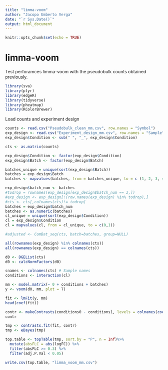 ```yaml
---
title: "limma-voom"
author: "Jacopo Umberto Verga"
date: "`r Sys.Date()`"
output: html_document
---
```

```r
knitr::opts_chunk$set(echo = TRUE)
```

# limma-voom

Test perforamces limma-voom with the pseudobulk counts obtained previously.


```r
library(sva)
library(plyr)
library(edgeR)
library(tidyverse)
library(pheatmap)
library(RColorBrewer)
```

Load counts and experiment design

```r
counts <- read.csv("Pseudobulk_clean_mm.csv", row.names = "Symbol")
exp_design <- read.csv("Experiment_design_mm.csv", row.names = "Sample")
exp_design$Condition <- sub(" ", "_", exp_design$Condition)
```

```r
cts <- as.matrix(counts)

exp_design$Condition <- factor(exp_design$Condition)
exp_design$Batch <- factor(exp_design$Batch)

batches_unique = unique(sort(exp_design$Batch))
batches = exp_design$Batch
batches <- mapvalues(batches, from = batches_unique, to = c (1, 2, 3, 4, 5, 6))

exp_design$batch_num <- batches
#todrop = rownames(exp_design[exp_design$batch_num == 3,])
#exp_design <- exp_design[!(row.names(exp_design) %in% todrop),]
#cts <- cts[,colnames(cts)!= todrop]
batches = exp_design$batch_num
batches <- as.numeric(batches)
cl_unique = unique(sort(exp_design$Condition))
cl = exp_design$Condition
cl = mapvalues(cl, from = cl_unique, to = c(0,1))
```

```r
#adjusted <- ComBat_seq(cts, batch=batches, group=NULL)
```


```r
all(rownames(exp_design) %in% colnames(cts))
all(rownames(exp_design) == colnames(cts))
```



```r
d0 <- DGEList(cts)
d0 <- calcNormFactors(d0)
```

```r
snames <- colnames(cts) # Sample names
conditions <- interaction(cl)
```

```r
mm <- model.matrix(~ 0 + conditions + batches)
y <- voom(d0, mm, plot = T)
```
```r
fit <- lmFit(y, mm)
head(coef(fit))
```

```r
contr <- makeContrasts(conditions0 - conditions1, levels = colnames(coef(fit)))
contr
```


```r
tmp <- contrasts.fit(fit, contr)
tmp <- eBayes(tmp)
```


```r
top.table <- topTable(tmp, sort.by = "P", n = Inf)%>%
  mutate(absFLC = abs(logFC)) %>%
  filter(absFLC >= 0.3) %>%
  filter(adj.P.Val < 0.05)

write.csv(top.table, "limma_voom_mm.csv")
```

